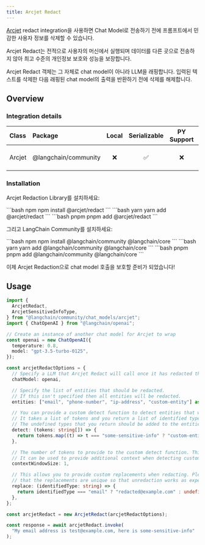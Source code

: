 ```yaml
---
title: Arcjet Redact
---
```


[Arcjet](https://arcjet.com) redact integration을 사용하면 Chat Model로 전송하기 전에 프롬프트에서 민감한 사용자 정보를 삭제할 수 있습니다.

Arcjet Redact는 전적으로 사용자의 머신에서 실행되며 데이터를 다른 곳으로 전송하지 않아 최고 수준의 개인정보 보호와 성능을 보장합니다.

Arcjet Redact 객체는 그 자체로 chat model이 아니라 LLM을 래핑합니다. 입력된 텍스트를 삭제한 다음 래핑된 chat model의 출력을 반환하기 전에 삭제를 해제합니다.

## Overview

### Integration details

| Class | Package | Local | Serializable | PY Support | Downloads | Version |
| :--- | :--- | :---: | :---: |  :---: | :---: | :---: |
| Arcjet | @langchain/community | ❌ | ✅ | ❌ | ![NPM - Downloads](https://img.shields.io/npm/dm/@langchain/community?style=flat-square&label=%20&) | ![NPM - Version](https://img.shields.io/npm/v/@langchain/community?style=flat-square&label=%20&) |

### Installation

Arcjet Redaction Library를 설치하세요:

<CodeGroup>
```bash npm
npm install @arcjet/redact
```
```bash yarn
yarn add @arcjet/redact
```
```bash pnpm
pnpm add @arcjet/redact
```
</CodeGroup>

그리고 LangChain Community를 설치하세요:

<CodeGroup>
```bash npm
npm install @langchain/community @langchain/core
```
```bash yarn
yarn add @langchain/community @langchain/core
```
```bash pnpm
pnpm add @langchain/community @langchain/core
```
</CodeGroup>

이제 Arcjet Redaction으로 chat model 호출을 보호할 준비가 되었습니다!

## Usage

```typescript
import {
  ArcjetRedact,
  ArcjetSensitiveInfoType,
} from "@langchain/community/chat_models/arcjet";
import { ChatOpenAI } from "@langchain/openai";

// Create an instance of another chat model for Arcjet to wrap
const openai = new ChatOpenAI({
  temperature: 0.8,
  model: "gpt-3.5-turbo-0125",
});

const arcjetRedactOptions = {
  // Specify a LLM that Arcjet Redact will call once it has redacted the input.
  chatModel: openai,

  // Specify the list of entities that should be redacted.
  // If this isn't specified then all entities will be redacted.
  entities: ["email", "phone-number", "ip-address", "custom-entity"] as ArcjetSensitiveInfoType[],

  // You can provide a custom detect function to detect entities that we don't support yet.
  // It takes a list of tokens and you return a list of identified types or undefined.
  // The undefined types that you return should be added to the entities list if used.
  detect: (tokens: string[]) => {
    return tokens.map((t) => t === "some-sensitive-info" ? "custom-entity" : undefined)
  },

  // The number of tokens to provide to the custom detect function. This defaults to 1.
  // It can be used to provide additional context when detecting custom entity types.
  contextWindowSize: 1,

  // This allows you to provide custom replacements when redacting. Please ensure
  // that the replacements are unique so that unredaction works as expected.
  replace: (identifiedType: string) => {
    return identifiedType === "email" ? "redacted@example.com" : undefined;
  },
};

const arcjetRedact = new ArcjetRedact(arcjetRedactOptions);

const response = await arcjetRedact.invoke(
  "My email address is test@example.com, here is some-sensitive-info"
);
```

```typescript

```
```